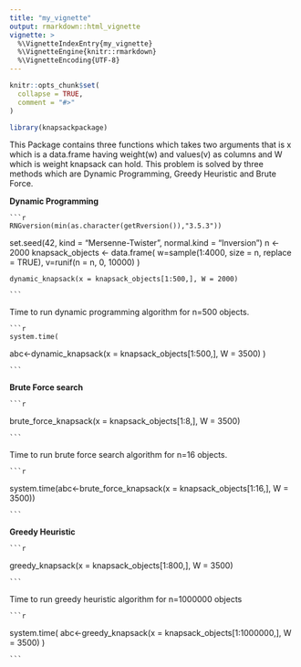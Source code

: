 ```yaml
---
title: "my_vignette"
output: rmarkdown::html_vignette
vignette: >
  %\VignetteIndexEntry{my_vignette}
  %\VignetteEngine{knitr::rmarkdown}
  %\VignetteEncoding{UTF-8}
---
```


```r
knitr::opts_chunk$set(
  collapse = TRUE,
  comment = "#>"
)
```

```r
library(knapsackpackage)
```
This Package contains three functions which takes two arguments that is x which is a data.frame having weight(w) and values(v) as columns and W which is weight knapsack can hold. This problem is solved by three methods which are Dynamic Programming, Greedy Heuristic and Brute Force.

**Dynamic Programming**

    ```r
    RNGversion(min(as.character(getRversion()),"3.5.3"))
set.seed(42, kind = "Mersenne-Twister", normal.kind = "Inversion")
n <- 2000
knapsack_objects <-
  data.frame(
    w=sample(1:4000, size = n, replace = TRUE),
    v=runif(n = n, 0, 10000)
  )
    
    dynamic_knapsack(x = knapsack_objects[1:500,], W = 2000)
    
    ```
    
Time to run dynamic programming algorithm for n=500 objects.

    ```r
    system.time(
  abc<-dynamic_knapsack(x = knapsack_objects[1:500,], W = 3500)
  )
    
    ```
    
**Brute  Force search**

    ```r
    
  brute_force_knapsack(x = knapsack_objects[1:8,], W = 3500)
    
    ```

Time to run brute force search algorithm for n=16 objects.

    ```r
    
  system.time(abc<-brute_force_knapsack(x = knapsack_objects[1:16,], W = 3500))
    
    ```
    
**Greedy Heuristic**

    ```r
    
  greedy_knapsack(x = knapsack_objects[1:800,], W = 3500)
    
    ```

Time to run greedy heuristic algorithm for n=1000000 objects

    ```r
    
  system.time(
  abc<-greedy_knapsack(x = knapsack_objects[1:1000000,], W = 3500)
)
    
    ```